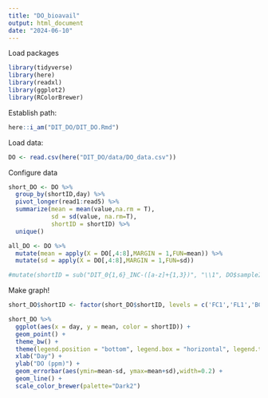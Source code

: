 ```yaml
---
title: "DO_bioavail"
output: html_document
date: "2024-06-10"
---
```

Load packages
```r
library(tidyverse)
library(here)
library(readxl)
library(ggplot2)
library(RColorBrewer)
```
Establish path:
```r
here::i_am("DIT_DO/DIT_DO.Rmd")
```
Load data:
```r
DO <- read.csv(here("DIT_DO/data/DO_data.csv"))
```
Configure data
```r
short_DO <- DO %>%
  group_by(shortID,day) %>%
  pivot_longer(read1:read5) %>%
  summarize(mean = mean(value,na.rm = T),
            sd = sd(value, na.rm=T),
            shortID = shortID) %>%
  unique()

all_DO <- DO %>%
  mutate(mean = apply(X = DO[,4:8],MARGIN = 1,FUN=mean)) %>%
  mutate(sd = apply(X = DO[,4:8],MARGIN = 1,FUN=sd))

#mutate(shortID = sub("DIT_0{1,6}_INC-([a-z]+{1,3})", "\\1", DO$sampleID))
```
Make graph!
```r
short_DO$shortID <- factor(short_DO$shortID, levels = c('FC1','FL1','BC1','BL1','SC1','SL1'))

short_DO %>%
  ggplot(aes(x = day, y = mean, color = shortID)) +
  geom_point() +
  theme_bw() +
  theme(legend.position = "bottom", legend.box = "horizontal", legend.title = element_blank()) +
  xlab("Day") +
  ylab("DO (ppm)") +
  geom_errorbar(aes(ymin=mean-sd, ymax=mean+sd),width=0.2) +
  geom_line() +
  scale_color_brewer(palette="Dark2")
```


